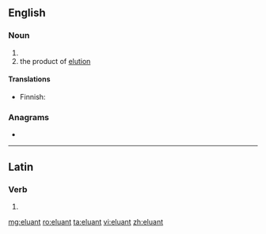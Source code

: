 {{also|éluant}}
==English==

===Noun===
{{en-noun}}

# {{alternative spelling of|eluent|lang=en}}
# the product of [[elution]]

====Translations====
{{trans-top|product of elution}}
* Finnish: {{t|fi|eluaatti}}
{{trans-mid}}
{{trans-bottom}}

===Anagrams===
* {{l|en|lunate}}

----

==Latin==

===Verb===
{{la-verb-form|ēluant}}

# {{inflection of|ēluō||3|p|pres|actv|subj|lang=la}}

[[mg:eluant]]
[[ro:eluant]]
[[ta:eluant]]
[[vi:eluant]]
[[zh:eluant]]